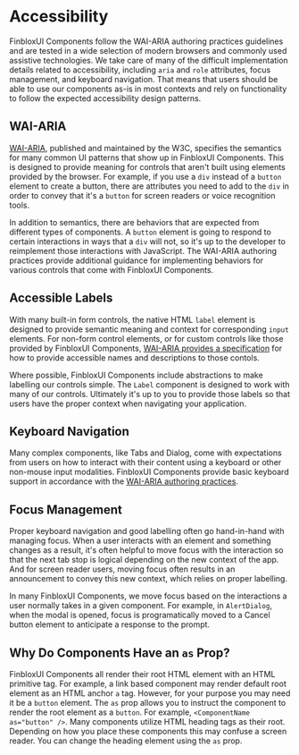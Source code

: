 
<Meta title="Documentation/Accessibility" />

# Accessibility

FinbloxUI Components follow the WAI-ARIA authoring practices guidelines and are tested in a wide selection of modern
browsers and commonly used assistive technologies. We take care of many of the difficult implementation details related 
to accessibility, including `aria` and `role` attributes, focus management, and keyboard navigation. That means that users 
should be able to use our components as-is in most contexts and rely on functionality to follow the expected accessibility design patterns.

## WAI-ARIA

[WAI-ARIA](https://www.w3.org/TR/wai-aria-1.2/), published and maintained by the W3C, specifies the semantics for many common UI patterns that 
show up in FinbloxUI Components. This is designed to provide meaning for controls that aren't built using elements provided by the browser.
For example, if you use a `div` instead of a `button` element to create a button, there are attributes you need to add to the `div` in order to convey 
that it's a `button` for screen readers or voice recognition tools.

In addition to semantics, there are behaviors that are expected from different types of components. A `button` element is going to respond to 
certain interactions in ways that a `div` will not, so it's up to the developer to reimplement those interactions with JavaScript. 
The WAI-ARIA authoring practices provide additional guidance for implementing behaviors for various controls that come with FinbloxUI Components.

## Accessible Labels

With many built-in form controls, the native HTML `label` element is designed to provide semantic meaning and context for corresponding `input` elements. 
For non-form control elements, or for custom controls like those provided by FinbloxUI Components, [WAI-ARIA provides a specification](https://www.w3.org/TR/wai-aria-1.2/#namecalculation) for how to provide 
accessible names and descriptions to those contols.

Where possible, FinbloxUI Components include abstractions to make labelling our controls simple. The `Label` component is designed to work with many of 
our controls. Ultimately it's up to you to provide those labels so that users have the proper context when navigating your application.

## Keyboard Navigation

Many complex components, like Tabs and Dialog, come with expectations from users on how to interact with their content using a keyboard or other 
non-mouse input modalities. FinbloxUI Components provide basic keyboard support in accordance with the [WAI-ARIA authoring practices](https://www.w3.org/TR/wai-aria-practices-1.2/).

## Focus Management

Proper keyboard navigation and good labelling often go hand-in-hand with managing focus. When a user interacts with an element and something changes 
as a result, it's often helpful to move focus with the interaction so that the next tab stop is logical depending on the new context of the app. 
And for screen reader users, moving focus often results in an announcement to convey this new context, which relies on proper labelling.

In many FinbloxUI Components, we move focus based on the interactions a user normally takes in a given component. For example, in `AlertDialog`, when the 
modal is opened, focus is programatically moved to a Cancel button element to anticipate a response to the prompt.

## Why Do Components Have an `as` Prop?

FinbloxUI Components all render their root HTML element with an HTML primitive tag. For example, a link based component may render default root element
as an HTML anchor `a` tag. However, for your purpose you may need it be a `button` element. The `as` prop allows you to instruct the component to render
the root element as a `button`. For example, `<ComponentName as="button" />`. Many components utilize HTML heading tags as their root. Depending on how
you place these components this may confuse a screen reader. You can change the heading element using the `as` prop.
